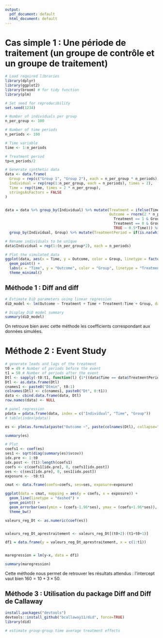 ```yaml
---
output:
  pdf_document: default
  html_document: default
---
```

# Cas simple 1 : Une période de traitement (un groupe de contrôle et un groupe de traitement)

```r
# Load required libraries
library(dplyr)
library(ggplot2)
library(broom) # for tidy function
library(plm)

# Set seed for reproducibility
set.seed(1234)
```


```r
# Number of individuals per group
n_per_group <- 100

# Number of time periods
n_periods <- 100

# Time variable
time <- 1:n_periods

# Treatment period
tp=n_periods/2

# Generate synthetic data
data <- data.frame(
  Group = rep(c("Group 1", "Group 2"), each = n_per_group * n_periods),
  Individual = rep(rep(1:n_per_group, each = n_periods), times = 2),
  Time = rep(time, times = 2 * n_per_group),
  stringsAsFactors = FALSE
)


data = data %>% group_by(Individual) %>% mutate(Treatment = ifelse(Time > tp & Group == "Group 1", 1, 0),
                                                Outcome = rnorm(2 * n_periods, mean = case_when(
                                                  Treatment == 1 & Group== "Group 1" ~ -5+0.5*Time+10+3*Time,
                                                  Treatment == 0 & Group== "Group 1" ~ -5+0.5*Time,
                                                  TRUE ~ 0.5*Time))) %>% distinct() %>% 
  group_by(Individual, Group) %>% mutate(TreatmentPeriod = if(is.na(which(Treatment>0)[1])){0}else{which(Treatment>0)[1]})

# Rename individuals to be unique
data$Individual = rep(1:(n_per_group*2), each = n_periods)

```

```r
# Plot the simulated data
ggplot(data, aes(x = Time, y = Outcome, color = Group, linetype = factor(Treatment))) +
  geom_point() +
  labs(x = "Time", y = "Outcome", color = "Group", linetype = "Treatment") +
  theme_minimal()
```




## Méthode 1 : Diff and diff

```r
# Estimate DiD parameters using linear regression
diD_model <- lm(Outcome ~ Treatment + Time + Treatment:Time + Group, data = data)

# Display DiD model summary
summary(diD_model)
```
On retrouve bien avec cette méthode les coefficients correspondant aux données simulées.


# Méthode 2 : Event Study

```r
# generate leads and lags of the treatment
t0 = 49 # Number of periods before the event
t1 = 50 # Number of periods after the event
Dtl <- sapply(-t0:t1, function(l) {1*((data$Time == data$TreatmentPeriod + l) & (data$TreatmentPeriod > 0))})
Dtl <- as.data.frame(Dtl)
cnames1 <- paste0("Dtmin", t0:1)
colnames(Dtl) <- c(cnames1, paste0("Dt", 0:t1))
data <- cbind.data.frame(data, Dtl)
row.names(data) <- NULL

# panel regression
pdata = pdata.frame(data, index = c("Individual", "Time", "Group"))
# table(index(pdata))

es <- plm(as.formula(paste("Outcome ~", paste(colnames(Dtl), collapse="+"))), data = pdata, model = "within", effect = "twoways")

summary(es)
```

```r
# Plot
coefs1 <- coef(es)
ses1 <- sqrt(diag(summary(es)$vcov))
idx.pre <- 1:t0
idx.post <- (t1):length(coefs1)
coefs <- c(coefs1[idx.pre], 0, coefs1[idx.post])
ses <- c(ses1[idx.pre], 0, ses1[idx.post])
exposure <- -t0:t1

cmat <- data.frame(coefs=coefs, ses=ses, exposure=exposure)

ggplot(data = cmat, mapping = aes(y = coefs, x = exposure)) +
  geom_line(linetype = "dashed") +
  geom_point() + 
  geom_errorbar(aes(ymin = (coefs-1.96*ses), ymax = (coefs+1.96*ses)), width = 0.2) +
  theme_bw()
```

```r
valeurs_reg_Dt <- as.numeric(coef(es))


valeurs_reg_Dt_aprestraitement <- valeurs_reg_Dt[(t0+2):(t1+t0+1)]

df1 = data.frame(y = valeurs_reg_Dt_aprestraitement, x = c(1:t1))


maregression = lm(y~x, data = df1)

summary(maregression)

```
Cette méthode nous permet de retrouver les résultats attendus : l'intercept vaut bien $160 = 10 + 3\times50$.


## Méthode 3 : Utilisation du package Diff and Diff de Callaway


```r
install.packages("devtools")
devtools::install_github("bcallaway11/did", force=TRUE)
library(did)
```

```r
# estimate group-group time average treatment effects

```














